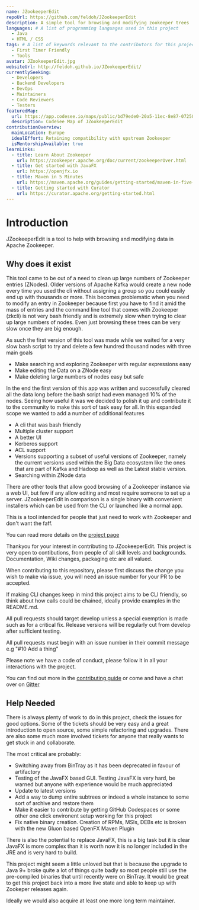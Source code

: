 ```yaml
---
name: JZookeeperEdit
repoUrl: https://github.com/feldoh/JZookeeperEdit
description: A simple tool for browsing and modifying zookeeper trees
languages: # A list of programming languages used in this project
  - Java
  - HTML / CSS
tags: # A list of keywords relevant to the contributors for this project
  - First Timer Friendly
  - Tools
avatar: JZookeeperEdit.jpg
websiteUrl: http://feldoh.github.io/JZookeeperEdit/
currentlySeeking:
  - Developers
  - Backend Developers
  - DevOps
  - Maintainers
  - Code Reviewers
  - Testers
featuredMap:
  url: https://app.codesee.io/maps/public/bd79ede0-20a5-11ec-8e87-072584a095ef
  description: CodeSee Map of JZookeeperEdit
contributionOverview:
  mainLocation: Europe
  idealEffort: Retaining compatibility with upstream Zookeeper
  isMentorshipAvailable: true
learnLinks:
  - title: Learn About Zookeeper
    url: https://zookeeper.apache.org/doc/current/zookeeperOver.html
  - title: Get started with JavaFX
    url: https://openjfx.io
  - title: Maven in 5 Minutes
    url: https://maven.apache.org/guides/getting-started/maven-in-five-minutes.html
  - title: Getting started with Curator
    url: https://curator.apache.org/getting-started.html
---
```


<Overview>

# Introduction

JZookeeperEdit is a tool to help with browsing and modifying data in Apache Zookeeper.

## Why does it exist

This tool came to be out of a need to clean up large numbers of Zookeeper entries (ZNodes). Older versions of Apache Kafka would create a new node every time you used the cli without assigning a group so you could easily end up with thousands or more.
This becomes problematic when you need to modify an entry in Zookeeper because first you have to find it amid the mass of entries and the command line tool that comes with Zookeeper (zkcli) is not very bash friendly and is extremely slow when trying to clear up large numbers of nodes.
Even just browsing these trees can be very slow once they are big enough.

As such the first version of this tool was made while we waited for a very slow bash script to try and delete a few hundred thousand nodes with three main goals

* Make searching and exploring Zookeeper with regular expressions easy
* Make editing the Data on a ZNode easy
* Make deleting large numbers of nodes easy but safe

In the end the first version of this app was written and successfully cleared all the data long before the bash script had even managed 10% of the nodes.
Seeing how useful it was we decided to polish it up and contribute it to the community to make this sort of task easy for all.
In this expanded scope we wanted to add a number of additional features

* A cli that was bash friendly
* Multiple cluster support
* A better UI
* Kerberos support
* ACL support
* Versions supporting a subset of useful versions of Zookeeper, namely the current versions used within the Big Data ecosystem like the ones that are part of Kafka and Hadoop as well as the Latest stable version.
* Searching within ZNode data

There are other tools that allow good browsing of a Zookeeper instance via a web UI, but few if any allow editing and most require someone to set up a server.
JZookeeperEdit in comparison is a single binary with convenient installers which can be used from the CLI or launched like a normal app.

This is a tool intended for people that just need to work with Zookeeper and don't want the faff.

You can read more details on the [project page](http://feldoh.github.io/JZookeeperEdit/)

</Overview>

<Contributing>

Thankyou for your interest in contributing to JZookeeperEdit. This project is very open to contibutions, from people of all skill levels and backgrounds. Documentation, Wiki changes, packaging etc are all valued.

When contributing to this repository, please first discuss the change you wish to make via issue, you will need an issue number for your PR to be accepted.

If making CLI changes keep in mind this project aims to be CLI friendly, so think about how calls could be chained, ideally provide examples in the README.md.

All pull requests should target develop unless a special exemption is made such as for a critical fix. Release versions will be regularly cut from develop after sufficient testing.

All pull requests must begin with an issue number in their commit message e.g "#10 Add a thing"

Please note we have a code of conduct, please follow it in all your interactions with the project.

You can find out more in the [contributing guide](https://github.com/feldoh/JZookeeperEdit/blob/develop/CONTRIBUTING.md) or come and have a chat over on [Gitter](https://gitter.im/JZookeeperEdit/Lobby)

## Help Needed

There is always plenty of work to do in this project, check the issues for good options. Some of the tickets should be very easy and a great introduction to open source, some simple refactoring and upgrades.
There are also some much more involved tickets for anyone that really wants to get stuck in and collaborate.

The most critical are probably:

* Switching away from BinTray as it has been deprecated in favour of artifactory
* Testing of the JavaFX based GUI. Testing JavaFX is very hard, be warned but anyone with experience would be much appreciated
* Update to latest versions
* Add a way to dump entire subtrees or indeed a whole instance to some sort of archive and restore them
* Make it easier to contribute by getting GitHub Codespaces or some other one click environent setup working for this project
* Fix native binary creation. Creation of RPMs, MSIs, DEBs etc is broken with the new Gluon based OpenFX Maven Plugin

There is also the potential to replace JavaFX, this is a big task but it is clear JavaFX is more complex than it is worth now it is no longer included in the JRE and is very hard to build.

This project might seem a little unloved but that is because the upgrade to Java 9+ broke quite a lot of things quite badly so most people still use the pre-compiled binaries that until recently were on BinTray.
It would be great to get this project back into a more live state and able to keep up with Zookeper releases again.

Ideally we would also acquire at least one more long term maintainer.

</Contributing>
